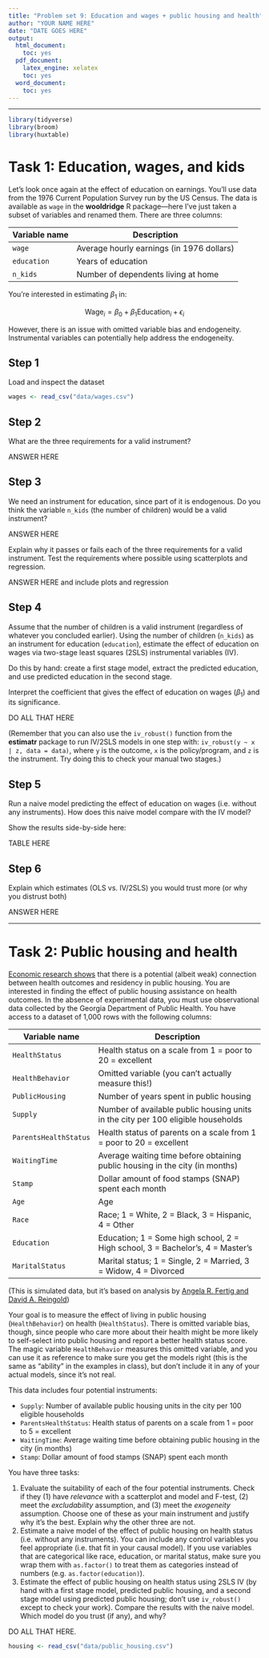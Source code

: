 ```yaml
---
title: "Problem set 9: Education and wages + public housing and health"
author: "YOUR NAME HERE"
date: "DATE GOES HERE"
output: 
  html_document: 
    toc: yes
  pdf_document: 
    latex_engine: xelatex
    toc: yes
  word_document: 
    toc: yes
---
```


---

```r
library(tidyverse)
library(broom)
library(huxtable)
```


# Task 1: Education, wages, and kids

Let's look once again at the effect of education on earnings. You'll use data from the 1976 Current Population Survey run by the US Census. The data is available as `wage` in the **wooldridge** R package---here I've just taken a subset of variables and renamed them. There are three columns:

| Variable name  | Description                                | 
| -------------- | ------------------------------------------ |
| `wage`         | Average hourly earnings (in 1976 dollars)  |
| `education`    | Years of education                         |
| `n_kids`       | Number of dependents living at home        |

You're interested in estimating $\beta_1$ in:

$$
\text{Wage}_i = \beta_0 + \beta_1 \text{Education}_i + \epsilon_i
$$

However, there is an issue with omitted variable bias and endogeneity. Instrumental variables can potentially help address the endogeneity.

## Step 1

Load and inspect the dataset

```r
wages <- read_csv("data/wages.csv")
```

## Step 2

What are the three requirements for a valid instrument?

ANSWER HERE

## Step 3

We need an instrument for education, since part of it is endogenous. Do you think the variable `n_kids` (the number of children) would be a valid instrument? 

ANSWER HERE

Explain why it passes or fails each of the three requirements for a valid instrument. Test the requirements where possible using scatterplots and regression.

ANSWER HERE and include plots and regression

## Step 4

Assume that the number of children is a valid instrument (regardless of whatever you concluded earlier). Using the number of children (`n_kids`) as an instrument for education (`education`), estimate the effect of education on wages via two-stage least squares (2SLS) instrumental variables (IV).

Do this by hand: create a first stage model, extract the predicted education, and use predicted education in the second stage.

Interpret the coefficient that gives the effect of education on wages ($\beta_1$) and its significance.

DO ALL THAT HERE

(Remember that you can also use the `iv_robust()` function from the **estimatr** package to run IV/2SLS models in one step with: `iv_robust(y ~ x | z, data = data)`, where `y` is the outcome, `x` is the policy/program, and `z` is the instrument. Try doing this to check your manual two stages.)

## Step 5

Run a naive model predicting the effect of education on wages (i.e. without any instruments). How does this naive model compare with the IV model? 

Show the results side-by-side here:

TABLE HERE

## Step 6

Explain which estimates (OLS vs. IV/2SLS) you would trust more (or why you distrust both)

ANSWER HERE


---


# Task 2: Public housing and health

[Economic research shows](https://dx.doi.org/10.1002/pam.20288) that there is a potential (albeit weak) connection between health outcomes and residency in public housing. You are interested in finding the effect of public housing assistance on health outcomes. In the absence of experimental data, you must use observational data collected by the Georgia Department of Public Health. You have access to a dataset of 1,000 rows with the following columns:

| Variable name         | Description                                                                      |
| --------------------- | -------------------------------------------------------------------------------- |
| `HealthStatus`        | Health status on a scale from 1 = poor to 20 = excellent                         |
| `HealthBehavior`      | Omitted variable (you can't actually measure this!)                              |
| `PublicHousing`       | Number of years spent in public housing                                          |
| `Supply`              | Number of available public housing units in the city per 100 eligible households |
| `ParentsHealthStatus` | Health status of parents on a scale from 1 = poor to 20 = excellent              |
| `WaitingTime`         | Average waiting time before obtaining public housing in the city (in months)     |
| `Stamp`               | Dollar amount of food stamps (SNAP) spent each month                             |
| `Age`                 | Age                                                                              |
| `Race`                | Race; 1 = White, 2 = Black, 3 = Hispanic, 4 = Other                              |
| `Education`           | Education; 1 = Some high school, 2 = High school, 3 = Bachelor's, 4 = Master's   |
| `MaritalStatus`       | Marital status; 1 = Single, 2 = Married, 3 = Widow, 4 = Divorced                 |

(This is simulated data, but it's based on analysis by [Angela R. Fertig and David A. Reingold](https://dx.doi.org/10.1002/pam.20288))

Your goal is to measure the effect of living in public housing (`HealthBehavior`) on health (`HealthStatus`). There is omitted variable bias, though, since people who care more about their health might be more likely to self-select into public housing and report a better health status score. The magic variable `HealthBehavior` measures this omitted variable, and you can use it as reference to make sure you get the models right (this is the same as "ability" in the examples in class), but don't include it in any of your actual models, since it's not real.

This data includes four potential instruments:

- `Supply`: Number of available public housing units in the city per 100 eligible households
- `ParentsHealthStatus`: Health status of parents on a scale from 1 = poor to 5 = excellent
- `WaitingTime`: Average waiting time before obtaining public housing in the city (in months)
- `Stamp`: Dollar amount of food stamps (SNAP) spent each month

You have three tasks:

1. Evaluate the suitability of each of the four potential instruments. Check if they (1) have *relevance* with a scatterplot and model and F-test, (2) meet the *excludability* assumption, and (3) meet the *exogeneity* assumption. Choose one of these as your main instrument and justify why it's the best. Explain why the other three are not.
2. Estimate a naive model of the effect of public housing on health status (i.e. without any instruments). You can include any control variables you feel appropriate (i.e. that fit in your causal model). If you use variables that are categorical like race, education, or marital status, make sure you wrap them with `as.factor()` to treat them as categories instead of numbers (e.g. `as.factor(education)`).
3. Estimate the effect of public housing on health status using 2SLS IV (by hand with a first stage model, predicted public housing, and a second stage model using predicted public housing; don't use `iv_robust()` except to check your work). Compare the results with the naive model. Which model do you trust (if any), and why?

DO ALL THAT HERE.

```r
housing <- read_csv("data/public_housing.csv")
```
